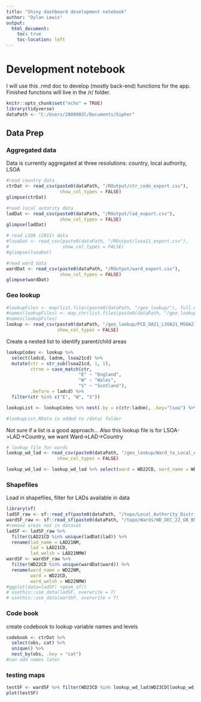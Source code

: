 ```yaml
---
title: "Shiny dashboard development notebook"
author: "Dylan Lewis"
output:
  html_document: 
    toc: true
    toc-location: left
---
```


# Development notebook

I will use this .rmd doc to develop (mostly back-end) functions for the app. Finished functions will live in the /r/ folder.

```r
knitr::opts_chunk$set("echo" = TRUE)
library(tidyverse)
dataPath <- "C:/Users/2808003l/Documents/Sipher"
```

## Data Prep

### Aggregated data

Data is currently aggregated at three resolutions: country, local authority, LSOA

```r
#read country data
ctrDat <- read_csv(paste0(dataPath, "/ROutput/ctr_code_export.csv"),
                    show_col_types = FALSE)
glimpse(ctrDat)

#read local autority data
ladDat <- read_csv(paste0(dataPath, "/ROutput/lad_export.csv"),
                    show_col_types = FALSE)
glimpse(ladDat)

# read LSOA (2011) data
#lsoaDat <- read_csv(paste0(dataPath, "/ROutput/lsoa11_export.csv"),
#                    show_col_types = FALSE)
#glimpse(lsoaDat)

#read ward data
wardDat <- read_csv(paste0(dataPath, "/ROutput/ward_export.csv"),
                    show_col_types = FALSE)
glimpse(wardDat)
```

### Geo lookup

```r
#lookupFiles <- map(list.files(paste0(dataPath, "/geo_lookup/"), full.names = T), read.csv)
#names(lookupFiles) <- map_chr(list.files(paste0(dataPath, "/geo_lookup/")), ~str_remove_all(.x, "[() ]|(.csv)"))
#names(lookupFiles)
lookup <- read_csv(paste0(dataPath, "/geo_lookup/PCD_OA21_LSOA21_MSOA21_LAD_NOV23_UK_LU.csv"),
                   show_col_types = FALSE)
```

Create a nested list to identify parent/child areas

```r

lookupCodes <- lookup %>%
  select(ladcd, ladnm, lsoa21cd) %>%
  mutate(ctr = str_sub(lsoa21cd, 1, 1),
         ctrnm = case_match(ctr,
                           "E" ~ "England",
                           "W" ~ "Wales",
                           "S" ~ "Scotland"),
         .before = ladcd) %>%
  filter(ctr %in% c("E", "W", "S"))

lookupList <- lookupCodes %>% nest(.by = c(ctr:ladnm), .key="lsoa") %>% nest(.by=c(ctr, ctrnm), .key="lad")

#lookupList.RData is added to /data/ folder
```

Not sure if a list is a good approach...
Also this lookup file is for LSOA->LAD->Country, we want Ward->LAD->Country

```r
# lookup file for wards
lookup_wd_lad <- read_csv(paste0(dataPath, "/geo_lookup/Ward_to_Local_Authority_District_(December_2022)_Lookup_in_the_United_Kingdom.csv"),
                   show_col_types = FALSE)

lookup_wd_lad <- lookup_wd_lad %>% select(ward = WD22CD, ward_name = WD22NM, lad = LAD22CD, lad_name = LAD22NM)
```


### Shapefiles
Load in shapefiles, filter for LADs available in data
```r
library(sf)
ladSF_raw <- sf::read_sf(paste0(dataPath, "/topo/Local_Authority_Districts/LAD_DEC_2021_GB_BUC.shp"))
wardSF_raw <- sf::read_sf(paste0(dataPath, "/topo/Wards/WD_DEC_22_GB_BSC.shp"))
#remove areas not in dataset
ladSF <- ladSF_raw %>%
  filter(LAD21CD %in% unique(ladDat$lad)) %>%
  rename(lad_name = LAD21NM,
         lad = LAD21CD,
         lad_welsh = LAD21NMW)
wardSF <- wardSF_raw %>%
  filter(WD22CD %in% unique(wardDat$ward)) %>%
  rename(ward_name = WD22NM,
         ward = WD22CD,
         ward_welsh = WD22NMW)
#ggplot(data=ladSF) +geom_sf()
# usethis::use_data(ladSF, overwrite = T)
# usethis::use_data(wardSF, overwrite = T)
```


### Code book
create codebook to lookup variable names and levels
```r
codebook <- ctrDat %>%
  select(obs, cat) %>%
  unique() %>%
  nest_by(obs, .key = "cat")
#can add names later
```

### testing maps
```r
testSF <- wardSF %>% filter(WD23CD %in% lookup_wd_lad$WD23CD[lookup_wd_lad$LAD23CD=="E06000001"])
plot(testSF)
```

